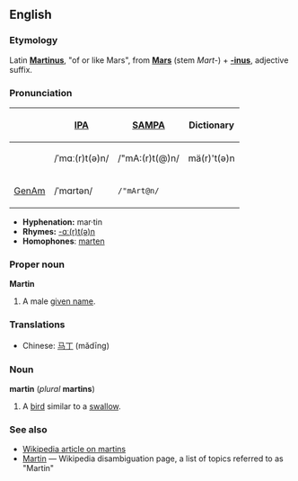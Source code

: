 ==English==
===Etymology===
Latin '''[[Martinus]]''', "of or like Mars", from '''[[Mars]]''' (stem ''Mart-'') + '''[[-inus]]''', adjective suffix.

===Pronunciation===
{| border=1 cellpadding=5
! !! [[w:IPA|IPA]] !! [[w:SAMPA|SAMPA]] !! Dictionary
|-
!
| /ˈmɑː(r)t(ə)n/ || /"mA:(r)t(@)n/ || mä(r)'t(ə)n
|-
! [[GenAm]]
| /ˈmɑrtən/ || <tt>/"mArt@n/</tt>
|}

*'''Hyphenation:''' mar·tin
*'''Rhymes:''' [[Rhymes:English:-ɑː(r)t(ə)n|-ɑː(r)t(ə)n]]
*'''Homophones''': [[marten]]


===Proper noun===
'''Martin'''

#A male [[given name]].

===Translations===
*Chinese: [[马丁]] (mǎdīng)

===Noun===
'''martin''' (''plural'' '''martins''')

#A [[bird]] similar to a [[swallow]].

===See also===
*[[w:Martin_(bird)|Wikipedia article on martins]]
*[[w:Martin|Martin]] — Wikipedia disambiguation page, a list of topics referred to as "Martin"